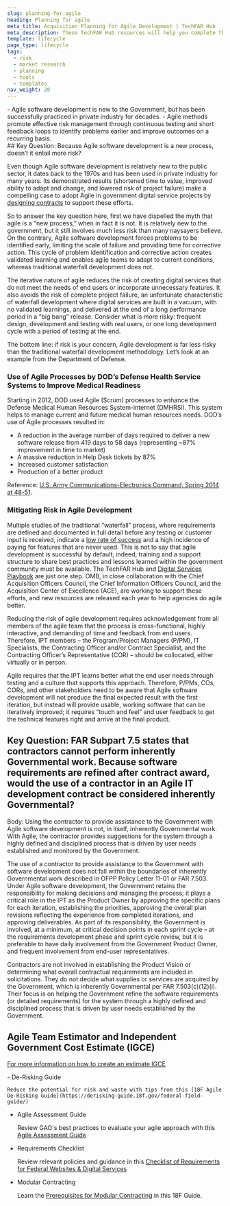 ```yaml
---
slug: planning-for-agile
heading: Planning for agile
meta_title: Acquisition Planning for Agile Development | TechFAR Hub
meta_description: These TechFAR Hub resources will help you complete the acquisition planning tasks required to create compliant contracting solutions for agile software development.
template: lifecycle
page_type: lifecycle
tags: 
  - risk
  - market research
  - planning
  - tools
  - templates
nav_weight: 20
---
```

<Summary>
- Agile software development is new to the Government, but has been successfully practiced in private industry for decades.
- Agile methods promote effective risk management through continuous testing and short feedback loops to identify problems earlier and improve outcomes on a recurring basis.
</Summary>
## Key Question: Because Agile software development is a new process, doesn’t it entail more risk?

Even though Agile software development is relatively new to the public sector, it dates back to the 1970s and has been used in private industry for many years. Its demonstrated results (shortened time to value, improved ability to adapt and change, and lowered risk of project failure) make a compelling case to adopt Agile in government digital service projects by [designing contracts](/solicitation/contract-design/) to support these efforts.

So to answer the key question here, first we have dispelled the myth that agile is a “new process,” when in fact it is not. It is relatively new to the government, but it still involves much less risk than many naysayers believe. On the contrary, Agile software development forces problems to be identified early, limiting the scale of failure and providing time for corrective action. This cycle of problem identification and corrective action creates validated learning and enables agile teams to adapt to current conditions, whereas traditional waterfall development does not. 

The iterative nature of agile reduces the risk of creating digital services that do not meet the needs of end users or incorporate unnecessary features. It also avoids the risk of complete project failure, an unfortunate characteristic of waterfall development where digital services are built in a vacuum, with no validated learnings, and delivered at the end of a long performance period in a “big bang” release. Consider what is more risky: frequent design, development and testing with real users, or one long development cycle with a period of testing at the end.

The bottom line: if risk is your concern, Agile development is far less risky than the traditional waterfall development methodology. Let’s look at an example from the Department of Defense. 

### Use of Agile Processes by DOD’s Defense Health Service Systems to Improve Medical Readiness

Starting in 2012, DOD used Agile (Scrum) processes to enhance the Defense Medical Human Resources System-internet (DMHRSi). This system helps to manage current and future medical human resources needs. DOD’s use of Agile processes resulted in:

- A reduction in the average number of days required to deliver a new software release from 419 days to 58 days (representing ~87% improvement in time to market)
- A massive reduction in Help Desk tickets by 87%
- Increased customer satisfaction
- Production of a better product

Reference: [U.S. Army Communications-Electronics Command, Spring 2014 at 48-51](http://www.cecom.army.mil/THE-LINK/2014/spring/#50).

### Mitigating Risk in Agile Development

Multiple studies of the traditional “waterfall” process, where requirements are defined and documented in full detail before any testing or customer input is received, indicate a [low rate of success](https://standishgroup.com/benchmark) and a high incidence of paying for features that are never used. This is not to say that agile development is successful by default; indeed, training and a support structure to share best practices and lessons learned within the government community must be available. The TechFAR Hub and [Digital Services Playbook](https://playbook.cio.gov/) are just one step. OMB, in close collaboration with the Chief Acquisition Officers Council, the Chief Information Officers Council, and the Acquisition Center of Excellence (ACE), are working to support these efforts, and new resources are released each year to help agencies do agile better.

Reducing the risk of agile development requires acknowledgement from all members of the agile team that the process is cross-functional, highly interactive, and demanding of time and feedback from end users. Therefore, IPT members – the Program/Project Managers (P/PM), IT Specialists, the Contracting Officer and/or Contract Specialist, and the Contracting Officer’s Representative (COR) – should be collocated, either virtually or in person.

Agile requires that the IPT learns better what the end user needs through testing and a culture that supports this approach. Therefore, P/PMs, COs, CORs, and other stakeholders need to be aware that Agile software development will not produce the final expected result with the first iteration, but instead will provide usable, working software that can be iteratively improved; it requires “touch and feel” and user feedback to get the technical features right and arrive at the final product.

## Key Question: FAR Subpart 7.5 states that contractors cannot perform inherently Governmental work. Because software requirements are refined after contract award, would the use of a contractor in an Agile IT development contract be considered inherently Governmental?

Body: Using the contractor to provide assistance to the Government with Agile software development is not, in itself, inherently Governmental work. With Agile, the contractor provides suggestions for the system through a highly defined and disciplined process that is driven by user needs established and monitored by the Government.

The use of a contractor to provide assistance to the Government with software development does not fall within the boundaries of inherently Governmental work described in OFPP Policy Letter 11-01 or FAR 7.503. Under Agile software development, the Government retains the responsibility for making decisions and managing the process; it plays a critical role in the IPT as the Product Owner by approving the specific plans for each iteration, establishing the priorities, approving the overall plan revisions reflecting the experience from completed iterations, and approving deliverables. As part of its responsibility, the Government is involved, at a minimum, at critical decision points in each sprint cycle – at the requirements development phase and sprint cycle review, but it is preferable to have daily involvement from the Government Product Owner, and frequent involvement from end-user representatives.

Contractors are not involved in establishing the Product Vision or determining what overall contractual requirements are included in solicitations. They do not decide what supplies or services are acquired by the Government, which is inherently Governmental per FAR 7.503(c)(12)(i). Their focus is on helping the Government refine the software requirements (or detailed requirements) for the system through a highly defined and disciplined process that is driven by user needs established by the Government.

## Agile Team Estimator and Independent Government Cost Estimate (IGCE)

[For more information on how to create an estimate IGCE](/assets/Template%20IGCE%20-%20Agile%20Team%20Estimator.xlsx)

<ExternalResources heading="Additional resources" media="/assets/img/ux-indonesia-8mikJ83LmSQ-unsplash.jpg" media_alt="People working together">
- De-Risking Guide

    Reduce the potential for risk and waste with tips from this [18F Agile De-Risking Guide](https://derisking-guide.18f.gov/federal-field-guide/)

- Agile Assessment Guide

    Review GAO's best practices to evaluate your agile approach with this [Agile Assessment Guide](https://www.gao.gov/products/gao-20-590g)

  
- Requirements Checklist

    Review relevant policies and guidance in this [Checklist of Requirements for Federal Websites & Digital Services](https://digital.gov/resources/checklist-of-requirements-for-federal-digital-services/)

- Modular Contracting

    Learn the [Prerequisites for Modular Contracting](https://18f.gsa.gov/2019/02/28/prerequisites-for-modular-contracting/) in this 18F Guide.

</ExternalResources>
